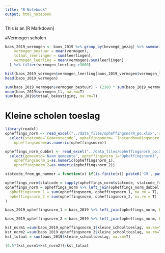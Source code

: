 ```yaml
---
title: "R Notebook"
output: html_notebook
---
```


This is an [R Markdown]

#Vermogen scholen 
```r
baos_2019_vermogen <- baos_2019 %>% group_by(bevoegd_gezag) %>% summarise(
    vermogen_bestuur = mean(vermogen),
    totaal_leerlingen = sum(leerlingen),
    vermogen_leerling = mean(vermogen)/sum(leerlingen)
  ) %>% filter(vermogen_leerling >3000)

hist(baos_2019_vermogen$vermogen_leerling[baos_2019_vermogen$vermogen_leerling > 3000])
head(baos_2019_vermogen)

sum(baos_2019_vermogen$vermogen_bestuur) - (2100 * sum(baos_2019_vermogen$totaal_leerlingen))
mean(baos_2019$vermogen_ll, na.rm=T)
sum(baos_2019$totaal_bekostiging, na.rm=T)


```

# Kleine scholen toeslag 
```r
library(readxl)
opheffings_norm <- read_excel("../data_files/opheffingsnorm_po.xlsx", sheet="Sheet1") %>%
  select(statcode=`Gemeentecode`, opheffingsnorm= `Instandhoudingsnorm`, gemeente='Gemeentenaam')  %>% mutate(
    opheffingsnorm=as.numeric(opheffingsnorm))

opheffings_norm_dubbel <- read_excel("../data_files/opheffingsnorm_po.xlsx", sheet="Sheet2") %>%
  select(gemeente='Naam gemeente', opheffingsnorm_1="Opheffingsnorm1", opheffingsnorm_2="Opheffingsnorm2")  %>% mutate(
    opheffingsnorm_1=as.numeric(opheffingsnorm_1),
    opheffingsnorm_2=as.numeric(opheffingsnorm_2))

statcode_from_gm_nummer = function(x) if(is.finite(x)) paste0('GM', paste(rep('0', 4-nchar(x)), collapse = ''), x) else NA

opheffings_norm$statcode = sapply(opheffings_norm$statcode, statcode_from_gm_nummer)
opheffings_norm = opheffings_norm %>% left_join(opheffings_norm_dubbel, by = "gemeente") %>% select(statcode, opheffingsnorm, opheffingsnorm_1, opheffingsnorm_2) %>% group_by(statcode) %>%mutate(
  opheffingsnorm_1 = sum(opheffingsnorm, opheffingsnorm_1, na.rm = T),
  opheffingsnorm_2 = sum(opheffingsnorm, opheffingsnorm_2, na.rm = T)
)

baos_2019_opheffingsnorm_1 = baos_2019 %>% left_join(opheffings_norm, by = "statcode") %>% filter(leerlingen < opheffingsnorm_1) %>% select(brin, naam_school, gemeente, pc6, bevoegd_gezag, kleine_schooltoeslag, leerlingen, opheffingsnorm, opheffingsnorm_1, opheffingsnorm_2)

baos_2019_opheffingsnorm_2 = baos_2019 %>% left_join(opheffings_norm, by = "statcode") %>% filter(leerlingen < opheffingsnorm_2) %>% select(brin, naam_school, gemeente, pc6, bevoegd_gezag, kleine_schooltoeslag, leerlingen, opheffingsnorm, opheffingsnorm_1, opheffingsnorm_2)

kst_norm1 =sum(baos_2019_opheffingsnorm_1$kleine_schooltoeslag, na.rm=T)
kst_norm2 =sum(baos_2019_opheffingsnorm_2$kleine_schooltoeslag, na.rm=T)
kst_totaal = sum(baos_2019$kleine_schooltoeslag, na.rm=T)

(0.5*(kst_norm1+kst_norm2))/kst_totaal

```

